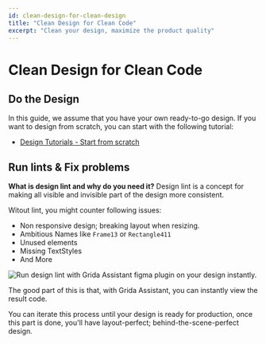 ```yaml
---
id: clean-design-for-clean-design
title: "Clean Design for Clean Code"
excerpt: "Clean your design, maximize the product quality"
---
```


# Clean Design for Clean Code

## Do the Design

In this guide, we assume that you have your own ready-to-go design.
If you want to design from scratch, you can start with the following tutorial:

- [Design Tutorials - Start from scratch](../design/intro)

## Run lints & Fix problems

**What is design lint and why do you need it?**
Design lint is a concept for making all visible and invisible part of the design more consistent.

Witout lint, you might counter following issues:

- Non responsive design; breaking layout when resizing.
- Ambitious Names like `Frame13` or `Rectangle411`
- Unused elements
- Missing TextStyles
- And More

![Run design lint with Grida Assistant figma plugin on your design instantly.](./assets/how-to-run-lints-on-your-design-with-grida-assistant-figma-plugin-15s.gif)

The good part of this is that, with Grida Assistant, you can instantly view the result code.

You can iterate this process until your design is ready for production, once this part is done, you'll have layout-perfect; behind-the-scene-perfect design.

<!-- ## See the changes -->
<!-- TODO: Add naming & layout example - before | after -->
